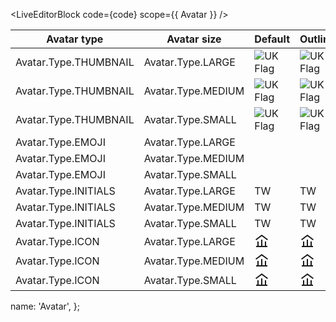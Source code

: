 
<LiveEditorBlock code={code} scope={{ Avatar }} />
<GeneratePropsTable componentName="Avatar" />

<table className="table table-condensed docs-table m-t-5">
  <thead>
    <tr>
      <th>Avatar type</th>
      <th>Avatar size</th>
      <th>Default</th>
      <th>Outline</th>
    </tr>
  </thead>
  <tbody>
    <tr>
      <td>Avatar.Type.THUMBNAIL</td>
      <td>Avatar.Type.LARGE</td>
      <td>
        <Avatar type={Avatar.Type.THUMBNAIL} size={Avatar.Size.LARGE}>
          <img
            src="https://transferwise.com/public-resources/assets/flags/square/gbp.svg"
            alt="UK Flag"
          />
        </Avatar>
      </td>
      <td>
        <Avatar type={Avatar.Type.THUMBNAIL} size={Avatar.Size.LARGE} outlined>
          <img
            src="https://transferwise.com/public-resources/assets/flags/square/gbp.svg"
            alt="UK Flag"
          />
        </Avatar>
      </td>
    </tr>
    <tr>
      <td>Avatar.Type.THUMBNAIL</td>
      <td>Avatar.Type.MEDIUM</td>
      <td>
        <Avatar type={Avatar.Type.THUMBNAIL} size={Avatar.Size.MEDIUM}>
          <img
            src="https://transferwise.com/public-resources/assets/flags/square/gbp.svg"
            alt="UK Flag"
          />
        </Avatar>
      </td>
      <td>
        <Avatar type={Avatar.Type.THUMBNAIL} size={Avatar.Size.MEDIUM} outlined>
          <img
            src="https://transferwise.com/public-resources/assets/flags/square/gbp.svg"
            alt="UK Flag"
          />
        </Avatar>
      </td>
    </tr>
    <tr>
      <td>Avatar.Type.THUMBNAIL</td>
      <td>Avatar.Type.SMALL</td>
      <td>
        <Avatar type={Avatar.Type.THUMBNAIL} size={Avatar.Size.SMALL}>
          <img
            src="https://transferwise.com/public-resources/assets/flags/square/gbp.svg"
            alt="UK Flag"
          />
        </Avatar>
      </td>
      <td>
        <Avatar type={Avatar.Type.THUMBNAIL} size={Avatar.Size.SMALL} outlined>
          <img
            src="https://transferwise.com/public-resources/assets/flags/square/gbp.svg"
            alt="UK Flag"
          />
        </Avatar>
      </td>
    </tr>
    <tr>
      <td>Avatar.Type.EMOJI</td>
      <td>Avatar.Type.LARGE</td>
      <td>
        <Avatar size={Avatar.Size.LARGE} type={Avatar.Type.EMOJI} backgroundColor="#D6F5E3">
          <img
            style={{ width: 44, height: 44 }}
            src="https://transferwise.com/public-resources/assets/balances/savings-emoji/google/🌱.png"
            alt=""
          />
        </Avatar>
      </td>
      <td>
        <Avatar
          size={Avatar.Size.LARGE}
          type={Avatar.Type.EMOJI}
          backgroundColor="#D6F5E3"
          outlined
        >
          <img
            style={{ width: 44, height: 44 }}
            src="https://transferwise.com/public-resources/assets/balances/savings-emoji/google/🌱.png"
            alt=""
          />
        </Avatar>
      </td>
    </tr>
    <tr>
      <td>Avatar.Type.EMOJI</td>
      <td>Avatar.Type.MEDIUM</td>
      <td>
        <Avatar size={Avatar.Size.MEDIUM} type={Avatar.Type.EMOJI} backgroundColor="#D6F5E3">
          <img
            style={{ width: 30, height: 30 }}
            src="https://transferwise.com/public-resources/assets/balances/savings-emoji/google/🌱.png"
            alt=""
          />
        </Avatar>
      </td>
      <td>
        <Avatar
          size={Avatar.Size.MEDIUM}
          type={Avatar.Type.EMOJI}
          backgroundColor="#D6F5E3"
          outlined
        >
          <img
            style={{ width: 30, height: 30 }}
            src="https://transferwise.com/public-resources/assets/balances/savings-emoji/google/🌱.png"
            alt=""
          />
        </Avatar>
      </td>
    </tr>
    <tr>
      <td>Avatar.Type.EMOJI</td>
      <td>Avatar.Type.SMALL</td>
      <td>
        <Avatar size={Avatar.Size.SMALL} type={Avatar.Type.EMOJI} backgroundColor="#D6F5E3">
          <img
            style={{ width: 30, height: 30 }}
            src="https://transferwise.com/public-resources/assets/balances/savings-emoji/google/🌱.png"
            alt=""
          />
        </Avatar>
      </td>
      <td>
        <Avatar
          size={Avatar.Size.SMALL}
          type={Avatar.Type.EMOJI}
          backgroundColor="#D6F5E3"
          outlined
        >
          <img
            style={{ width: 16, height: 16 }}
            src="https://transferwise.com/public-resources/assets/balances/savings-emoji/google/🌱.png"
            alt=""
          />
        </Avatar>
      </td>
    </tr>
    <tr>
      <td>Avatar.Type.INITIALS</td>
      <td>Avatar.Type.LARGE</td>
      <td>
        <Avatar type={Avatar.Type.INITIALS} size={Avatar.Size.LARGE}>
          TW
        </Avatar>
      </td>
      <td>
        <Avatar type={Avatar.Type.INITIALS} size={Avatar.Size.LARGE} outlined>
          TW
        </Avatar>
      </td>
    </tr>
    <tr>
      <td>Avatar.Type.INITIALS</td>
      <td>Avatar.Type.MEDIUM</td>
      <td>
        <Avatar type={Avatar.Type.INITIALS} size={Avatar.Size.MEDIUM}>
          TW
        </Avatar>
      </td>
      <td>
        <Avatar type={Avatar.Type.INITIALS} size={Avatar.Size.MEDIUM} outlined>
          TW
        </Avatar>
      </td>
    </tr>
    <tr>
      <td>Avatar.Type.INITIALS</td>
      <td>Avatar.Type.SMALL</td>
      <td>
        <Avatar type={Avatar.Type.INITIALS} size={Avatar.Size.SMALL}>
          TW
        </Avatar>
      </td>
      <td>
        <Avatar type={Avatar.Type.INITIALS} size={Avatar.Size.SMALL} outlined>
          TW
        </Avatar>
      </td>
    </tr>
    <tr>
      <td>Avatar.Type.ICON</td>
      <td>Avatar.Type.LARGE</td>
      <td>
        <Avatar type={Avatar.Type.ICON} size={Avatar.Size.LARGE}>
          <svg width="25" height="25" viewBox="0 0 25 25" fill="currentColor">
            <path d="M22.003 9.408l-10-7.405-10 7.405 1.195 1.595 8.805-6.52 8.805 6.52 1.195-1.595z"></path>
            <path d="M13 10v10h4v-7h2v7h2v2H3v-2h2v-7h2v7h4V10h2z"></path>
          </svg>
        </Avatar>
      </td>
      <td>
        <Avatar type={Avatar.Type.ICON} size={Avatar.Size.LARGE} outlined>
          <svg width="25" height="25" viewBox="0 0 25 25" fill="currentColor">
            <path d="M22.003 9.408l-10-7.405-10 7.405 1.195 1.595 8.805-6.52 8.805 6.52 1.195-1.595z"></path>
            <path d="M13 10v10h4v-7h2v7h2v2H3v-2h2v-7h2v7h4V10h2z"></path>
          </svg>
        </Avatar>
      </td>
    </tr>
    <tr>
      <td>Avatar.Type.ICON</td>
      <td>Avatar.Type.MEDIUM</td>
      <td>
        <Avatar type={Avatar.Type.ICON} size={Avatar.Size.MEDIUM}>
          <svg width="25" height="25" viewBox="0 0 25 25" fill="currentColor">
            <path d="M22.003 9.408l-10-7.405-10 7.405 1.195 1.595 8.805-6.52 8.805 6.52 1.195-1.595z"></path>
            <path d="M13 10v10h4v-7h2v7h2v2H3v-2h2v-7h2v7h4V10h2z"></path>
          </svg>
        </Avatar>
      </td>
      <td>
        <Avatar type={Avatar.Type.ICON} size={Avatar.Size.MEDIUM} outlined>
          <svg width="25" height="25" viewBox="0 0 25 25" fill="currentColor">
            <path d="M22.003 9.408l-10-7.405-10 7.405 1.195 1.595 8.805-6.52 8.805 6.52 1.195-1.595z"></path>
            <path d="M13 10v10h4v-7h2v7h2v2H3v-2h2v-7h2v7h4V10h2z"></path>
          </svg>
        </Avatar>
      </td>
    </tr>
    <tr>
      <td>Avatar.Type.ICON</td>
      <td>Avatar.Type.SMALL</td>
      <td>
        <Avatar type={Avatar.Type.ICON} size={Avatar.Size.SMALL}>
          <svg width="25" height="25" viewBox="0 0 25 25" fill="currentColor">
            <path d="M22.003 9.408l-10-7.405-10 7.405 1.195 1.595 8.805-6.52 8.805 6.52 1.195-1.595z"></path>
            <path d="M13 10v10h4v-7h2v7h2v2H3v-2h2v-7h2v7h4V10h2z"></path>
          </svg>
        </Avatar>
      </td>
      <td>
        <Avatar type={Avatar.Type.ICON} size={Avatar.Size.SMALL} outlined>
          <svg width="25" height="25" viewBox="0 0 25 25" fill="currentColor">
            <path d="M22.003 9.408l-10-7.405-10 7.405 1.195 1.595 8.805-6.52 8.805 6.52 1.195-1.595z"></path>
            <path d="M13 10v10h4v-7h2v7h2v2H3v-2h2v-7h2v7h4V10h2z"></path>
          </svg>
        </Avatar>
      </td>
    </tr>
  </tbody>
</table>

  name: 'Avatar',
};
